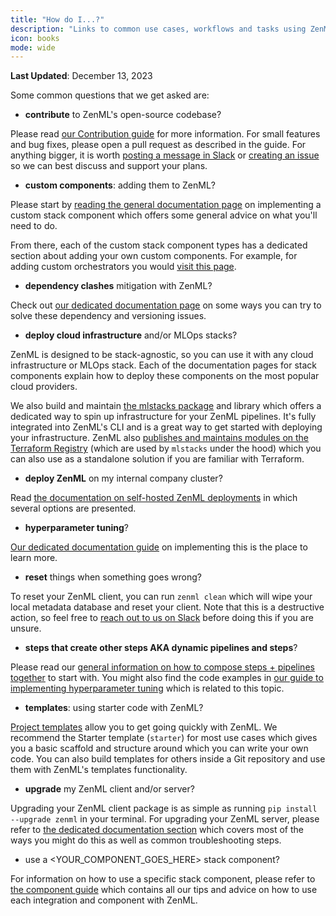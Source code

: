 ```yaml
---
title: "How do I...?"
description: "Links to common use cases, workflows and tasks using ZenML."
icon: books
mode: wide
---
```


**Last Updated**: December 13, 2023

Some common questions that we get asked are:

* **contribute** to ZenML's open-source codebase?

Please read [our Contribution guide](https://github.com/zenml-io/zenml/blob/main/CONTRIBUTING.md) for more information. For small features and bug fixes, please open a pull request as described in the guide. For anything bigger, it is worth [posting a message in Slack](https://zenml.io/slack/) or [creating an issue](https://github.com/zenml-io/zenml/issues/new/choose) so we can best discuss and support your plans.

* **custom components**: adding them to ZenML?

Please start by [reading the general documentation page](/v/0.67.0/versions/0.66.0/how-to/stack-deployment/implement-a-custom-stack-component) on implementing a custom stack component which offers some general advice on what you'll need to do.

From there, each of the custom stack component types has a dedicated section about adding your own custom components. For example, for adding custom orchestrators you would [visit this page](/v/0.67.0/versions/0.66.0/stack-components/orchestrators/custom).

* **dependency clashes** mitigation with ZenML?

Check out [our dedicated documentation page](/v/0.67.0/versions/0.66.0/how-to/configure-python-environments/handling-dependencies) on some ways you can try to solve these dependency and versioning issues.

* **deploy cloud infrastructure** and/or MLOps stacks?

ZenML is designed to be stack-agnostic, so you can use it with any cloud infrastructure or MLOps stack. Each of the documentation pages for stack components explain how to deploy these components on the most popular cloud providers.

We also build and maintain [the mlstacks package](https://mlstacks.zenml.io/) and library which offers a dedicated way to spin up infrastructure for your ZenML pipelines. It's fully integrated into ZenML's CLI and is a great way to get started with deploying your infrastructure. ZenML also [publishes and maintains modules on the Terraform Registry](https://registry.terraform.io/namespaces/zenml-io) (which are used by `mlstacks` under the hood) which you can also use as a standalone solution if you are familiar with Terraform.

* **deploy ZenML** on my internal company cluster?

Read [the documentation on self-hosted ZenML deployments](/v/0.67.0/versions/0.66.0/getting-started/deploying-zenml) in which several options are presented.

* **hyperparameter tuning**?

[Our dedicated documentation guide](/v/0.67.0/versions/0.66.0/how-to/build-pipelines/hyper-parameter-tuning) on implementing this is the place to learn more.

* **reset** things when something goes wrong?

To reset your ZenML client, you can run `zenml clean` which will wipe your local metadata database and reset your client. Note that this is a destructive action, so feel free to [reach out to us on Slack](https://zenml.io/slack/) before doing this if you are unsure.

* **steps that create other steps AKA dynamic pipelines and steps**?

Please read our [general information on how to compose steps + pipelines together](/v/0.67.0/versions/0.66.0/user-guide/starter-guide/create-an-ml-pipeline) to start with. You might also find the code examples in [our guide to implementing hyperparameter tuning](/v/0.67.0/versions/0.66.0/how-to/build-pipelines/hyper-parameter-tuning) which is related to this topic.

* **templates**: using starter code with ZenML?

[Project templates](/v/0.67.0/versions/0.66.0/how-to/setting-up-a-project-repository/using-project-templates) allow you to get going quickly with ZenML. We recommend the Starter template (`starter`) for most use cases which gives you a basic scaffold and structure around which you can write your own code. You can also build templates for others inside a Git repository and use them with ZenML's templates functionality.

* **upgrade** my ZenML client and/or server?

Upgrading your ZenML client package is as simple as running `pip install --upgrade zenml` in your terminal. For upgrading your ZenML server, please refer to [the dedicated documentation section](/v/0.67.0/versions/0.66.0/getting-started/deploying-zenml/manage-the-deployed-services/upgrade-the-version-of-the-zenml-server) which covers most of the ways you might do this as well as common troubleshooting steps.

* use a \<YOUR\_COMPONENT\_GOES\_HERE> stack component?

For information on how to use a specific stack component, please refer to [the component guide](/v/0.67.0/versions/0.66.0/stack-components/component-guide) which contains all our tips and advice on how to use each integration and component with ZenML.


